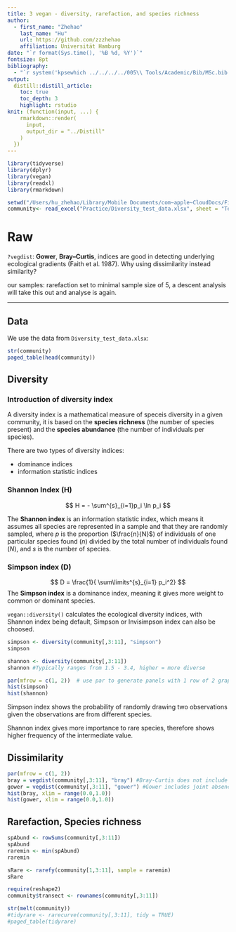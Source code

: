 ```yaml
---
title: 3 vegan - diversity, rarefaction, and species richness
author:
  - first_name: "Zhehao"
    last_name: "Hu"
    url: https://github.com/zzzhehao
    affiliation: Universität Hamburg
date: "`r format(Sys.time(), '%B %d, %Y')`"
fontsize: 8pt
bibliography:
  - "`r system('kpsewhich ../../../../005\\ Tools/Academic/Bib/MSc.bib', intern=TRUE)`"
output:
  distill::distill_article:
    toc: true
    toc_depth: 3
    highlight: rstudio
knit: (function(input, ...) {
    rmarkdown::render(
      input,
      output_dir = "../Distill"
    )
  })
---
```


```r
library(tidyverse)
library(dplyr)
library(vegan)
library(readxl)
library(rmarkdown)

setwd("/Users/hu_zhehao/Library/Mobile Documents/com~apple~CloudDocs/Files/Obsidian/Cafe AgX HQ 2.0/004 Notes/M.Sc. Biology/Community Ecology")
community<- read_excel("Practice/Diversity_test_data.xlsx", sheet = "Test")
```

# Raw

`?vegdist`: **Gower**, **Bray--Curtis**, indices are good in detecting underlying ecological gradients (Faith et al. 1987). Why using dissimilarity instead similarity?

our samples: rarefaction set to minimal sample size of 5, a descent analysis will take this out and analyse is again.

---

## Data

We use the data from `Diversity_test_data.xlsx`:

```r
str(community)
paged_table(head(community))
```

## Diversity
### Introduction of diversity index

A diversity index is a mathematical measure of speceis diversity in a given community, it is based on the **species richness** (the number of species present) and the **species abundance** (the number of individuals per species). 

There are two types of diversity indices:

- dominance indices
- information statistic indices

### Shannon Index (H)

$$
H = - \sum^{s}_{i=1}p_i \ln p_i
$$

The **Shannon index** is an information statistic index, which means it assumes all species are represented in a sample and that they are randomly sampled, where $p$ is the proportion ($\frac{n}{N}$) of individuals of one particular species found ($n$) divided by the total number of individuals found ($N$), and $s$ is the number of species.

### Simpson index (D)

$$
D = \frac{1}{ \sum\limits^{s}_{i=1} p_i^2}
$$
The **Simpson index** is a dominance index, meaning it gives more weight to common or dominant species. 


`vegan::diversity()` calculates the ecological diversity indices, with Shannon index being default, Simpson or Invisimpson index can also be choosed.

```r
simpson <- diversity(community[,3:11], "simpson") 
simpson 

shannon <- diversity(community[,3:11])
shannon #Typically ranges from 1.5 - 3.4, higher = more diverse 
```

```r
par(mfrow = c(1, 2))  # use par to generate panels with 1 row of 2 graphs
hist(simpson)
hist(shannon)
```

Simpson index shows the probability of randomly drawing two observations given the observations are from different species.

Shannon index gives more importance to rare species, therefore shows higher frequency of the intermediate value.

## Dissimilarity

```r
par(mfrow = c(1, 2))
bray = vegdist(community[,3:11], "bray") #Bray-Curtis does not include joint absences 
gower = vegdist(community[,3:11], "gower") #Gower includes joint absences
hist(bray, xlim = range(0.0,1.0))
hist(gower, xlim = range(0.0,1.0))
```

## Rarefaction, Species richness

```r
spAbund <- rowSums(community[,3:11])
spAbund
raremin <- min(spAbund)
raremin
```

```r
sRare <- rarefy(community[1,3:11], sample = raremin)
sRare
```



```r
require(reshape2)
community$transect <- rownames(community[,3:11]) 

str(melt(community))
#tidyrare <- rarecurve(community[,3:11], tidy = TRUE)
#paged_table(tidyrare)
```


